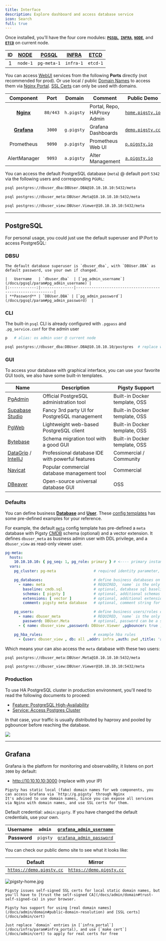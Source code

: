```yaml
---
title: Interface
description: Explore dashboard and access database service
icon: Search
full: true
---
```


Once installed, you’ll have the four core modules:
[**`PGSQL`**](/docs/pgsql/), [**`INFRA`**](/docs/infra/), [**`NODE`**](/docs/node/), and [**`ETCD`**](/docs/etcd/) on current node.

| ID | [NODE](/docs/node) | [PGSQL](/docs/pgsql) | [INFRA](/docs/infra) | [**ETCD**](/docs/etcd) |
|:--:|:------------------:|:--------------------:|:--------------------:|:----------------------:|
| 1  |      `node-1`      |     `pg-meta-1`      |      `infra-1`       |        `etcd-1`        |


You can access [WebUI](#grafana) services from the following **Ports** directly (not recommended for prod).
Or use local / public [Domain Names](/docs/admin/domain) to access them via [Nginx Portal](/docs/admin/portal).
[SSL Certs](/docs/admin/cert) can only be used with domains.


|            Component            |   Port   |   Domain   | Comment                     | Public Demo                                |
|:-------------------------------:|:--------:|:----------:|-----------------------------|--------------------------------------------|
| [**Nginx**](/docs/admin/portal) | `80/443` | `h.pigsty` | Portal, Repo, HAProxy Admin | [`home.pigsty.io`](https://h.pigsty.cio)   |
|     [**Grafana**](#grafana)     |  `3000`  | `g.pigsty` | Grafana Dashboards          | [`demo.pigsty.cc`](https://demo.pigsty.cc) |
|           Prometheus            |  `9090`  | `p.pigsty` | Prometheus Web UI           | [`p.pigsty.io`](https://p.pigsty.io)       |
|          AlertManager           |  `9093`  | `a.pigsty` | Alter Management            | [`a.pigsty.io`](https://a.pigsty.io)       |

You can access the default PostgreSQL database (`meta`) @ default port `5342` via the following users and corresponding `PGURL`:

```bash tab="dbuser_dba"
psql postgres://dbuser_dba:DBUser.DBA@10.10.10.10:5432/meta
```
```bash tab="dbuser_meta"
psql postgres://dbuser_meta:DBUser.Meta@10.10.10.10:5432/meta
```
```bash tab="dbuser_view"
psql postgres://dbuser_view:DBUser.Viewer@10.10.10.10:5432/meta
```


-------

## PostgreSQL

For personal usage, you could just use the default superuser and IP:Port to access PostgreSQL:

### DBSU

<Callout title="Default Superuser" type="info">

    The default database superuser is `dbuser_dba`, with `DBUser.DBA` as default password, use your own if changed.

    |   Username   | `dbuser_dba`  | [`pg_admin_username`](/docs/pgsql/param#pg_admin_username) |
    |:------------:|---------------|------------------------------------------------------------|
    | **Password** | `DBUser.DBA` | [`pg_admin_password`](/docs/pgsql/param#pg_admin_password)  |

</Callout>

### CLI

The built-in `psql` CLI is already configured with `.pgpass` and `.pg_service.conf` for the admin user

```bash tab="alias"
p   # alias: os admin user @ current node
```
```bash tab="psql"
psql postgres://dbuser_dba:DBUser.DBA@10.10.10.10/postgres  # replace with your IP and password
```

### GUI

To access your database with graphical interface, you can use your favorite GUI tools, we also have some built-in templates.

| Name                                                                                          | Description                                      | Pigsty Support                |
|-----------------------------------------------------------------------------------------------|--------------------------------------------------|-------------------------------|
| [PgAdmin](https://www.pgadmin.org/)                                                           | Official PostgreSQL administration tool          | Built-in Docker template, OSS |
| [Supabase Studio](https://supabase.com/blog/supabase-studio)                                  | Fancy 3rd party UI for PostgreSQL management     | Built-in Docker template, OSS |
| [PgWeb](https://sosedoff.github.io/pgweb/)                                                    | Lightweight web-based PostgreSQL client          | Built-in Docker template, OSS |
| [Bytebase](https://www.bytebase.com/)                                                         | Schema migration tool with a good GUI            | Built-in Docker template, OSS |
| [DataGrip](https://www.jetbrains.com/datagrip/) / [IntelliJ](https://www.jetbrains.com/idea/) | Professional database IDE with powerful features | Commercial / Community        |
| [Navicat](https://www.navicat.com/)                                                           | Popular commercial database management tool      | Commercial                    |
| [DBeaver](https://dbeaver.io/)                                                                | Open-source universal database GUI               | OSS                           |

### Defaults

You can define business [**Database**](/docs/pgsql/db) and [**User**](/docs/pgsql/user). These [config templates](/docs/config/template) has some pre-defined examples for your reference.

For example, the default [`meta`](https://github.com/pgsty/pigsty/blob/main/conf/meta.yml#L51) config template has pre-defined a `meta` database with Pigsty [CMDB](/docs/config/cmdb) schema (optional) and a vector extension.
It defines `dbuser_meta` as business admin user with DDL privilege, and a `dbuser_view` as read-only viewer user.


```yaml
pg-meta:
  hosts:
    10.10.10.10: { pg_seq: 1, pg_role: primary } # <---- primary instance with read-write capability
  vars:
    pg_cluster: pg-meta                 # required identity parameter, usually same as group name

    pg_databases:                       # define business databases on this cluster, array of database definition
      - name: meta                      # REQUIRED, `name` is the only mandatory field of a database definition
        baseline: cmdb.sql              # optional, database sql baseline path, (relative to files/)
        schemas: [ pigsty ]             # optional, additional schemas to be created, array of schema names
        extensions: [ vector ]          # optional, additional extensions to be installed: array of `{name[,schema]}`
        comment: pigsty meta database   # optional, comment string for this database

    pg_users:                           # define business users/roles on this cluster, array of user definition
      - name: dbuser_meta               # REQUIRED, `name` is the only mandatory field of a user definition
        password: DBUser.Meta           # optional, password can be a scram-sha-256 hash string or plain text
      - { name: dbuser_view ,password: DBUser.Viewer ,pgbouncer: true ,roles: [dbrole_readonly], comment: read-only viewer for meta database }

    pg_hba_rules:                       # example hba rules
      - {user: dbuser_view , db: all ,addr: infra ,auth: pwd ,title: 'allow grafana dashboard access cmdb from infra nodes'}

```

Which means your can also access the `meta` database with these two users:

```bash tab="dbuser_meta"
psql postgres://dbuser_meta:DBUser.Meta@10.10.10.10:5432/meta
```
```bash tab="dbuser_view"
psql postgres://dbuser_view:DBUser.Viewer@10.10.10.10:5432/meta
```

### Production

To use HA PostgreSQL cluster in production environment, you'll need to read the following documents to proceed:

- [Feature: PostgreSQL High-Availability](/docs/feat/ha)
- [Service: Access Postgres Cluster](/docs/pgsql/service)

In that case, your traffic is usually distributed by haproxy and pooled by pgbouncer before reaching the database.

![](/img/pigsty/ha.png)




-------

## Grafana

Grafana is the platform for monitoring and observability, it listens on port `3000` by default:

- http://10.10.10.10:3000 (replace with your IP)

<Callout title="Access via domain name" type="warning">

    Pigsty has static local (fake) domain names for web components, you can access Grafana via `http://g.pigsty` through Nginx
    It's advised to use domain names, Since you can expose all services via Nginx with domain names, and use SSL certs for them.

</Callout>

<Callout title="Grafana Username and Password" type="info">

Default credential: `admin:pigsty`. If you have changed the default credentials, use your own.

|   Username   | `admin`  | [`grafana_admin_username`](/docs/infra/param#grafana_admin_username) |
|:------------:|----------|----------------------------------------------------------------------|
| **Password** | `pigsty` | [`grafana_admin_password`](/docs/infra/param#grafana_admin_password) |

</Callout>

You can check our public demo site to see what it looks like:

|                       Default                       |                       Mirror                        |
|:---------------------------------------------------:|:---------------------------------------------------:|
| [`https://demo.pigsty.cc`](https://demo.pigsty.cc/) | [`https://demo.pigsty.cc`](https://demo.pigsty.cc/) |

![pigsty-home.jpg](/img/pigsty/home.jpg)

<Callout title="SSL with local fake domain" type="warning">

    Pigsty issues self-signed SSL certs for local static domain names, but you'll have to [trust the self-signed CA](/docs/admin/domain#trust-self-signed-ca) in your browser.

</Callout>

<Callout title="Use real domain names and certs" type="info">

    Pigsty has support for using [real domain names](/docs/admin/domain#public-domain-resolution) and [SSL certs](/docs/admin/cert)

    Just replace `domain` entries in [`infra_portal`](/docs/infra/param#infra_portal), and use [`make cert`](/docs/admin/cert) to apply for real certs for free

</Callout>


